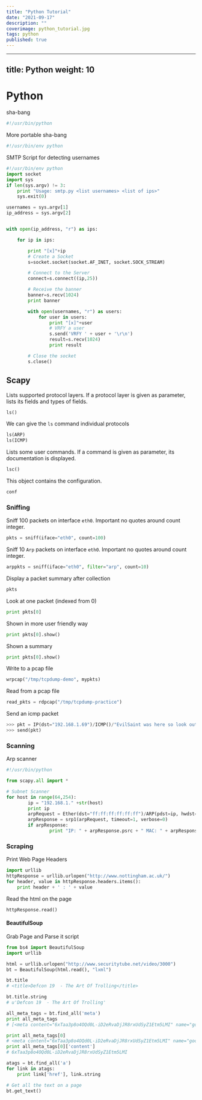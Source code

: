 ```yaml
---
title: "Python Tutorial"
date: "2021-09-17"
description: ""
coverimage: python_tutorial.jpg
tags: python
published: true
---
```

---
title: Python
weight: 10
---
# Python

sha-bang
```python
#!/usr/bin/python
```

More portable sha-bang
```python
#!/usr/bin/env python
```

SMTP Script for detecting usernames
```python
#!/usr/bin/env python
import socket
import sys
if len(sys.argv) != 3:
    print "Usage: smtp.py <list usernames> <list of ips>"
    sys.exit(0)

usernames = sys.argv[1]
ip_address = sys.argv[2]


with open(ip_address, "r") as ips:

    for ip in ips:

        print "[x]"+ip
        # Create a Socket
        s=socket.socket(socket.AF_INET, socket.SOCK_STREAM)

        # Connect to the Server
        connect=s.connect((ip,25))

        # Receive the banner
        banner=s.recv(1024)
        print banner

        with open(usernames, "r") as users:
            for user in users:
                print "[x]"+user
                # VRFY a user
                s.send('VRFY ' + user + '\r\n')
                result=s.recv(1024)
                print result

        # Close the socket
        s.close()
```

## Scapy


Lists supported protocol layers. If a protocol layer is given as parameter, lists its fields and types of fields.
```python
ls()
```

We can give the `ls` command individual protocols
```python
ls(ARP)
ls(ICMP)
```

Lists some user commands. If a command is given as parameter, its documentation is displayed.
```python
lsc()
```

This object contains the configuration.
```python
conf
```

### Sniffing

Sniff 100 packets on interface `eth0`. Important no quotes around count integer.
```python
pkts = sniff(iface="eth0", count=100)
```

Sniff 10 `Arp` packets on interface `eth0`. Important no quotes around count integer.
```python
arppkts = sniff(iface="eth0", filter="arp", count=10)
```

Display a packet summary after collection
```python
pkts
```

Look at one packet (indexed from 0)
```python
print pkts[0]
```

Shown in more user friendly way
```python
print pkts[0].show()
```

Shown a summary
```python
print pkts[0].show()
```

Write to a pcap file
```python
wrpcap("/tmp/tcpdump-demo", mypkts)
```

Read from a pcap file
```python
read_pkts = rdpcap("/tmp/tcpdump-practice")
```

Send an icmp packet
```python
>>> pkt = IP(dst="192.168.1.69")/ICMP()/"EvilSaint was here so look out"
>>> send(pkt)
```

### Scanning

Arp scanner
```python
#!/usr/bin/python

from scapy.all import *

# Subnet Scanner
for host in range(64,254):
        ip = "192.168.1." +str(host)
        print ip
        arpRequest = Ether(dst="ff:ff:ff:ff:ff:ff")/ARP(pdst=ip, hwdst="ff:ff:ff:ff:ff:ff")
        arpResponse = srp1(arpRequest, timeout=1, verbose=0)
        if arpResponse:
                print "IP: " + arpResponse.psrc + " MAC: " + arpResponse.hwsrc
```

### Scraping

Print Web Page Headers
```python
import urllib
httpResponse = urllib.urlopen("http://www.nottingham.ac.uk/")
for header, value in httpResponse.headers.items():
    print header + ' : ' + value
```

Read the html on the page
```
httpResponse.read()
```

#### BeautifulSoup


Grab Page and Parse it script
```python
from bs4 import BeautifulSoup
import urllib

html = urllib.urlopen("http://www.securitytube.net/video/3000")
bt = BeautifulSoup(html.read(), "lxml")

bt.title
# <title>Defcon 19  - The Art Of Trolling</title>

bt.title.string
# u'Defcon 19  - The Art Of Trolling'

all_meta_tags = bt.find_all('meta')
print all_meta_tags
# [<meta content="6xTaa3p8o4OQd0L-iD2eRvaDjJR8rxUdSyZ1Etm5LMI" name="google-site-verification"/>, <meta content="text/html;charset=unicode-escape" http-equiv="Content-Type"/>]

print all_meta_tags[0]
# <meta content="6xTaa3p8o4OQd0L-iD2eRvaDjJR8rxUdSyZ1Etm5LMI" name="google-site-verification"/>
print all_meta_tags[0]['content']
# 6xTaa3p8o4OQd0L-iD2eRvaDjJR8rxUdSyZ1Etm5LMI

atags = bt.find_all('a')
for link in atags:
    print link['href'], link.string

# Get all the text on a page
bt.get_text()
```
